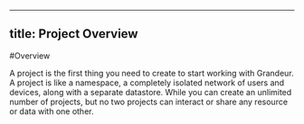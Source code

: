 
---
title: Project Overview
---

#Overview

A project is the first thing you need to create to start working with Grandeur. 
A project is like a namespace, a completely isolated network of users and devices, along with a separate datastore. 
While you can create an unlimited number of projects, but no two projects can interact or share any resource or data with one other.
